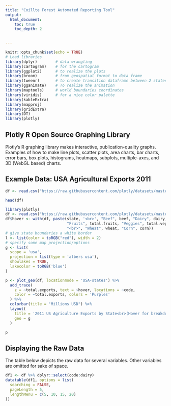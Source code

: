 ```yaml
---
title: "Coillte Forest Automated Reporting Tool"
output:
  html_document:
    toc: true
    toc_depth: 2
   

---
```


```r
knitr::opts_chunk$set(echo = TRUE)
# Load libraries
library(dplyr)        # data wrangling
library(cartogram)    # for the cartogram
library(ggplot2)      # to realize the plots
library(broom)        # from geospatial format to data frame
library(tweenr)       # to create transition dataframe between 2 states
library(gganimate)    # To realize the animation
library(maptools)     # world boundaries coordinates
library(viridis)      # for a nice color palette
library(kableExtra)
library(mapproj)
library(gridExtra)
library(DT)
library(plotly)
```

## Plotly R Open Source Graphing Library

Plotly's R graphing library makes interactive, publication-quality graphs. Examples of how to make line plots, scatter plots, area charts, bar charts, error bars, box plots, histograms, heatmaps, subplots, multiple-axes, and 3D (WebGL based) charts.

## Example Data: USA Agricultural Exports 2011


```r
df <- read.csv("https://raw.githubusercontent.com/plotly/datasets/master/2011_us_ag_exports.csv")

head(df)
```






```r
library(plotly)
df <- read.csv("https://raw.githubusercontent.com/plotly/datasets/master/2011_us_ag_exports.csv")
df$hover <- with(df, paste(state, '<br>', "Beef", beef, "Dairy", dairy, "<br>",
                           "Fruits", total.fruits, "Veggies", total.veggies,
                           "<br>", "Wheat", wheat, "Corn", corn))
# give state boundaries a white border
l <- list(color = toRGB("red"), width = 2)
# specify some map projection/options
g <- list(
  scope = 'usa',
  projection = list(type = 'albers usa'),
  showlakes = TRUE,
  lakecolor = toRGB('blue')
)
```

```r
p <- plot_geo(df, locationmode = 'USA-states') %>%
  add_trace(
    z = ~total.exports, text = ~hover, locations = ~code,
    color = ~total.exports, colors = 'Purples'
  ) %>%
  colorbar(title = "Millions USD") %>%
  layout(
    title = '2011 US Agriculture Exports by State<br>(Hover for breakdown)',
    geo = g
  )

```

```r
p
```


## Displaying the Raw Data

The table below depicts the raw data for several variables. Other variables are omitted for sake of space.

```r

df1 <- df %>% dplyr::select(code:dairy)
datatable(df1, options = list(
  searching = FALSE,
  pageLength = 5,
  lengthMenu = c(5, 10, 15, 20)
))
```
